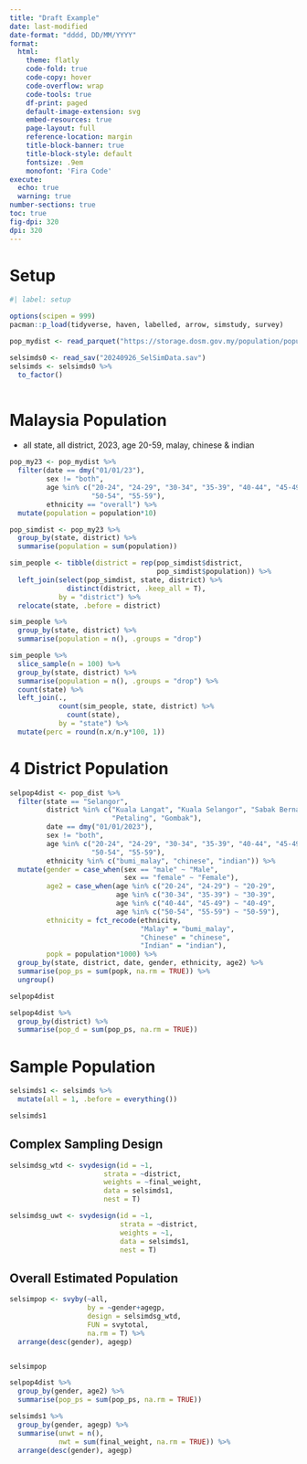```yaml
---
title: "Draft Example"
date: last-modified
date-format: "dddd, DD/MM/YYYY"
format: 
  html:
    theme: flatly
    code-fold: true
    code-copy: hover
    code-overflow: wrap
    code-tools: true
    df-print: paged
    default-image-extension: svg
    embed-resources: true
    page-layout: full
    reference-location: margin
    title-block-banner: true
    title-block-style: default
    fontsize: .9em
    monofont: 'Fira Code'
execute: 
  echo: true
  warning: true
number-sections: true
toc: true
fig-dpi: 320
dpi: 320
---
```


# Setup

```r
#| label: setup

options(scipen = 999)
pacman::p_load(tidyverse, haven, labelled, arrow, simstudy, survey)

pop_mydist <- read_parquet("https://storage.dosm.gov.my/population/population_district.parquet")

selsimds0 <- read_sav("20240926_SelSimData.sav")
selsimds <- selsimds0 %>% 
  to_factor()
  
```

# Malaysia Population

- all state, all district, 2023, age 20-59, malay, chinese & indian

```r
pop_my23 <- pop_mydist %>% 
  filter(date == dmy("01/01/23"), 
         sex != "both", 
         age %in% c("20-24", "24-29", "30-34", "35-39", "40-44", "45-49", 
                    "50-54", "55-59"), 
         ethnicity == "overall") %>% 
  mutate(population = population*10)

pop_simdist <- pop_my23 %>% 
  group_by(state, district) %>% 
  summarise(population = sum(population))

sim_people <- tibble(district = rep(pop_simdist$district, 
                                    pop_simdist$population)) %>% 
  left_join(select(pop_simdist, state, district) %>% 
              distinct(district, .keep_all = T), 
            by = "district") %>% 
  relocate(state, .before = district)

sim_people %>% 
  group_by(state, district) %>% 
  summarise(population = n(), .groups = "drop")

sim_people %>% 
  slice_sample(n = 100) %>% 
  group_by(state, district) %>% 
  summarise(population = n(), .groups = "drop") %>% 
  count(state) %>% 
  left_join(., 
            count(sim_people, state, district) %>% 
              count(state), 
            by = "state") %>% 
  mutate(perc = round(n.x/n.y*100, 1))

```



# 4 District Population

```r
selpop4dist <- pop_dist %>% 
  filter(state == "Selangor", 
         district %in% c("Kuala Langat", "Kuala Selangor", "Sabak Bernam", 
                         "Petaling", "Gombak"), 
         date == dmy("01/01/2023"), 
         sex != "both", 
         age %in% c("20-24", "24-29", "30-34", "35-39", "40-44", "45-49", 
                    "50-54", "55-59"), 
         ethnicity %in% c("bumi_malay", "chinese", "indian")) %>% 
  mutate(gender = case_when(sex == "male" ~ "Male", 
                            sex == "female" ~ "Female"), 
         age2 = case_when(age %in% c("20-24", "24-29") ~ "20-29", 
                          age %in% c("30-34", "35-39") ~ "30-39", 
                          age %in% c("40-44", "45-49") ~ "40-49", 
                          age %in% c("50-54", "55-59") ~ "50-59"), 
         ethnicity = fct_recode(ethnicity, 
                                "Malay" = "bumi_malay", 
                                "Chinese" = "chinese", 
                                "Indian" = "indian"), 
         popk = population*1000) %>% 
  group_by(state, district, date, gender, ethnicity, age2) %>% 
  summarise(pop_ps = sum(popk, na.rm = TRUE)) %>% 
  ungroup()

selpop4dist

selpop4dist %>% 
  group_by(district) %>% 
  summarise(pop_d = sum(pop_ps, na.rm = TRUE))
```

# Sample Population

```r
selsimds1 <- selsimds %>% 
  mutate(all = 1, .before = everything())

selsimds1
```

## Complex Sampling Design

```r
selsimdsg_wtd <- svydesign(id = ~1, 
                       strata = ~district, 
                       weights = ~final_weight, 
                       data = selsimds1, 
                       nest = T)

selsimdsg_uwt <- svydesign(id = ~1, 
                           strata = ~district, 
                           weights = ~1, 
                           data = selsimds1, 
                           nest = T)
```

## Overall Estimated Population

```r
selsimpop <- svyby(~all, 
                   by = ~gender+agegp, 
                   design = selsimdsg_wtd, 
                   FUN = svytotal, 
                   na.rm = T) %>% 
  arrange(desc(gender), agegp)


selsimpop
```


```r
selpop4dist %>% 
  group_by(gender, age2) %>% 
  summarise(pop_ps = sum(pop_ps, na.rm = TRUE))

selsimds1 %>% 
  group_by(gender, agegp) %>% 
  summarise(unwt = n(), 
            nwt = sum(final_weight, na.rm = TRUE)) %>% 
  arrange(desc(gender), agegp)
```

